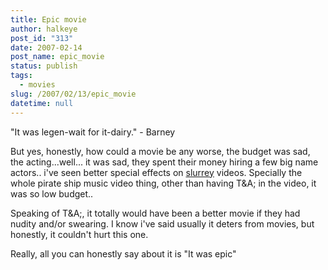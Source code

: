 ```yaml
---
title: Epic movie
author: halkeye
post_id: "313"
date: 2007-02-14
post_name: epic_movie
status: publish
tags:
  - movies
slug: /2007/02/13/epic_movie
datetime: null
---
```


"It was legen-wait for it-dairy." - Barney

But yes, honestly, how could a movie be any worse, the budget was sad, the acting...well... it was sad, they spent their money hiring a few big name actors.. i've seen better special effects on [slurrey](https://www.slurrey.com) videos. Specially the whole pirate ship music video thing, other than having T&A; in the video, it was so low budget..

Speaking of T&A;, it totally would have been a better movie if they had nudity and/or swearing. I know i've said usually it deters from movies, but honestly, it couldn't hurt this one.

Really, all you can honestly say about it is "It was epic"
